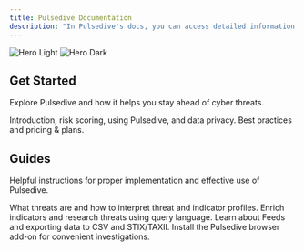 ```yaml
---
title: Pulsedive Documentation
description: "In Pulsedive's docs, you can access detailed information on platform capabilities, data formats, API usage, integration workflows, and best practices for leveraging threat intelligence in operational environments."
---
```


<img
  className="block dark:hidden"
  src="/images/hero-light.png"
  alt="Hero Light"
/>
<img
  className="hidden dark:block"
  src="/images/hero-dark.png"
  alt="Hero Dark"
/>

## Get Started

Explore Pulsedive and how it helps you stay ahead of cyber threats.

<CardGroup cols={2}>
  <Card
    title="Learn the Basics"
    icon="pen-to-square"
    href="https://pulsedive.mintlify.app/intro-pulsedive/pulsedive"
  >
    Introduction, risk scoring, using Pulsedive, and data privacy.
  </Card>
  <Card
    title="Plan & Design"
    icon="image"
    href="https://pulsedive.mintlify.app/plan-design/best-practices"
  >
    Best practices and pricing & plans.
  </Card>
</CardGroup>

## Guides

Helpful instructions for proper implementation and effective use of Pulsedive.

<CardGroup cols={2}>
  <Card
    title="Research Existing Threats and Indicators"
    icon="palette"
    href="https://pulsedive.mintlify.app/research-existing-threats-indicators/what-are-threats-and-indicators"
  >
    What threats are and how to interpret threat and indicator profiles.
  </Card>
  <Card
    title="Query Data"
    icon="code"
    href="https://pulsedive.mintlify.app/query-data/query-language"
  >
    Enrich indicators and research threats using query language.
  </Card>
  <Card
    title="Export"
    icon="screwdriver-wrench"
    href="https://pulsedive.mintlify.app/export/what-is-a-feed"
  >
    Learn about Feeds and exporting data to CSV and STIX/TAXII.
  </Card>
  <Card
    title="Add-On"
    icon="stars"
    href="https://pulsedive.mintlify.app/placeholder"
  >
    Install the Pulsedive browser add-on for convenient investigations.
  </Card>
</CardGroup>
